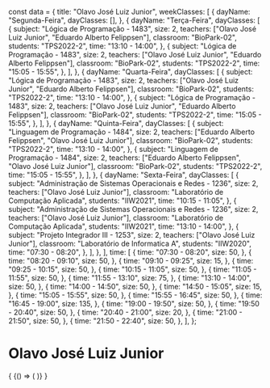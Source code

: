 const data = {
  title: "Olavo José Luiz Junior",
  weekClasses: [
    {
      dayName: "Segunda-Feira",
      dayClasses: [],
    },
    {
      dayName: "Terça-Feira",
      dayClasses: [
        {
          subject: "Lógica de Programação - 1483",
          size: 2,
          teachers: ["Olavo José Luiz Junior", "Eduardo Alberto Felippsen"],
          classroom: "BioPark-02",
          students: "TPS2022-2",
          time: "13:10 - 14:00",
        },
        {
          subject: "Lógica de Programação - 1483",
          size: 2,
          teachers: ["Olavo José Luiz Junior", "Eduardo Alberto Felippsen"],
          classroom: "BioPark-02",
          students: "TPS2022-2",
          time: "15:05 - 15:55",
        },
      ],
    },
    {
      dayName: "Quarta-Feira",
      dayClasses: [
        {
          subject: "Lógica de Programação - 1483",
          size: 2,
          teachers: ["Olavo José Luiz Junior", "Eduardo Alberto Felippsen"],
          classroom: "BioPark-02",
          students: "TPS2022-2",
          time: "13:10 - 14:00",
        },
        {
          subject: "Lógica de Programação - 1483",
          size: 2,
          teachers: ["Olavo José Luiz Junior", "Eduardo Alberto Felippsen"],
          classroom: "BioPark-02",
          students: "TPS2022-2",
          time: "15:05 - 15:55",
        },
      ],
    },
    {
      dayName: "Quinta-Feira",
      dayClasses: [
        {
          subject: "Linguagem de Programação - 1484",
          size: 2,
          teachers: ["Eduardo Alberto Felippsen", "Olavo José Luiz Junior"],
          classroom: "BioPark-02",
          students: "TPS2022-2",
          time: "13:10 - 14:00",
        },
        {
          subject: "Linguagem de Programação - 1484",
          size: 2,
          teachers: ["Eduardo Alberto Felippsen", "Olavo José Luiz Junior"],
          classroom: "BioPark-02",
          students: "TPS2022-2",
          time: "15:05 - 15:55",
        },
      ],
    },
    {
      dayName: "Sexta-Feira",
      dayClasses: [
        {
          subject: "Administração de Sistemas Operacionais e Redes - 1236",
          size: 2,
          teachers: ["Olavo José Luiz Junior"],
          classroom: "Laboratório de Computação Aplicada",
          students: "IIW2021",
          time: "10:15 - 11:05",
        },
        {
          subject: "Administração de Sistemas Operacionais e Redes - 1236",
          size: 2,
          teachers: ["Olavo José Luiz Junior"],
          classroom: "Laboratório de Computação Aplicada",
          students: "IIW2021",
          time: "13:10 - 14:00",
        },
        {
          subject: "Projeto Integrador III - 1253",
          size: 2,
          teachers: ["Olavo José Luiz Junior"],
          classroom: "Laboratório de Informatica A",
          students: "IIW2020",
          time: "07:30 - 08:20",
        },
      ],
    },
  ],
  time: [
    {
      time: "07:30 - 08:20",
      size: 50,
    },
    {
      time: "08:20 - 09:10",
      size: 50,
    },
    {
      time: "09:10 - 09:25",
      size: 15,
    },
    {
      time: "09:25 - 10:15",
      size: 50,
    },
    {
      time: "10:15 - 11:05",
      size: 50,
    },
    {
      time: "11:05 - 11:55",
      size: 50,
    },
    {
      time: "11:55 - 13:10",
      size: 75,
    },
    {
      time: "13:10 - 14:00",
      size: 50,
    },
    {
      time: "14:00 - 14:50",
      size: 50,
    },
    {
      time: "14:50 - 15:05",
      size: 15,
    },
    {
      time: "15:05 - 15:55",
      size: 50,
    },
    {
      time: "15:55 - 16:45",
      size: 50,
    },
    {
      time: "16:45 - 19:00",
      size: 135,
    },
    {
      time: "19:00 - 19:50",
      size: 50,
    },
    {
      time: "19:50 - 20:40",
      size: 50,
    },
    {
      time: "20:40 - 21:00",
      size: 20,
    },
    {
      time: "21:00 - 21:50",
      size: 50,
    },
    {
      time: "21:50 - 22:40",
      size: 50,
    },
  ],
};

# Olavo José Luiz Junior

<div>
  {
    <BrowserOnly>
      {() => (
        <Grid
          title={data.title}
          weekClasses={data.weekClasses}
          time={data.time}
        />
      )}
    </BrowserOnly>
  }
</div>
